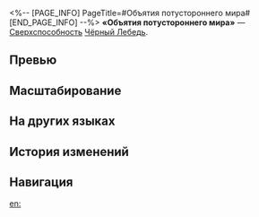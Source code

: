 <%-- [PAGE_INFO]
PageTitle=#Объятия потустороннего мира#
[END_PAGE_INFO] --%>
{{Навык Инфобокс
|Название         = Объятия потустороннего мира
|Изображение      = Навык Объятия потустороннего мира.png
|Персонаж         = Чёрный Лебедь
|Тип              = Сверхспособность
|Тэг              = Групповая атака
|УронСтойк        = 20
|ЭнергияГен       = 5
|Энергия          = 120
|Длительность     = 
|Описание         = Накладывает статус Прозрение на всех противников на 2 хода.<br />Получаемый противником со статусом Прозрение в свой ход урон повышается на {{Цвет|Выделенный|15%—27%}}, а имеющийся у него статус {{Доп эффект|Аркан}} также считается статусами Выветривание, Кровотечение, Горение и Шок. К тому же, когда статус {{Доп эффект|Аркан}} в начале каждого хода наносит урон, количество его уровней не сбрасывается. Эффект сохранения количества уровней статуса {{Доп эффект|Аркан}} может сработать только 1 раз за время действия статуса Прозрение. Повторное наложение этого статуса сбрасывает количество срабатываний этого эффекта.<br />Умение также наносит всем противникам ветряной урон, равный {{Цвет|Выделенный|72%—129,6%}} от силы атаки Чёрного Лебедя.
|Свойство1        = 
|Масштабирование1 = 
}}
'''«Объятия потустороннего мира»''' — [[Сверхспособность]] [[Чёрный Лебедь]].

==Превью==
{{Превью
|Файл = Объятия потустороннего мира Превью
}}

==Масштабирование==
{{Масштабирование навыка
|72%;76.8%;81.6%;86.4%;91.2%;96%;102%;108%;114%;120%;124.8%;129.6%;134.4%;139.2%;144%
|15%;16%;17%;18%;19%;20%;21.25%;22.5%;23.75%;25%;26%;27%;28%;29%;30%
}}

==На других языках==
{{На других языках
|en   = Bliss of Otherworld's Embrace
|zhs  = 沉醉于彼界的臂湾
|zht  = 沉醉於彼界的臂灣
|ja   = {{Rubi|彼方|かなた}}の{{Rubi|抱擁|ほうよう}}に{{Rubi|酔|よ}}いしれて
|ko   = 저편의 품에 취해
|es   = Regocijo en el abrazo de otro mundo
|fr   = Bénédiction de l'étreinte de l'au-delà
|ru   = Объятия потустороннего мира
|th   = Bliss of Otherworld's Embrace
|vi   = Trầm Luân Trong Vòng Tay
|de   = Schwelgend in den Armen der Anderwelt
|id   = Bliss of Otherworld's Embrace
|pt   = Bênção do Abraço de Outro Mundo
}}

==История изменений==
{{История изменений|3.5}}

==Навигация==
{{Навык Навбокс|Чёрный Лебедь}}

[[en:]]